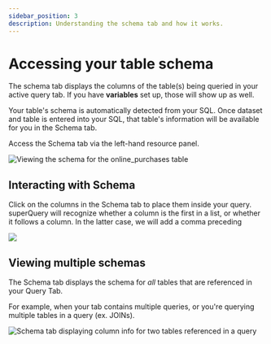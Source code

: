 ```yaml
---
sidebar_position: 3
description: Understanding the schema tab and how it works.
---
```


# Accessing your table schema

The schema tab displays the columns of the table(s) being queried in your active query tab. If you have **variables** set up, those will show up as well.

Your table's schema is automatically detected from your SQL. Once dataset and table is entered into your SQL, that table's information will be available for you in the Schema tab.

Access the Schema tab via the left-hand resource panel.

![Viewing the schema for the online_purchases table](../../../static/img/superquery/SchemaTab.png)

## Interacting with Schema

Click on the columns in the Schema tab to place them inside your query. superQuery will recognize whether a column is the first in a list, or whether it follows a column. In the latter case, we will add a comma preceding

![](../../../static/img/superquery/12.40.24.gif)

## Viewing multiple schemas

The Schema tab displays the schema for _all_ tables that are referenced in your Query Tab.

For example, when your tab contains multiple queries, or you're querying multiple tables in a query (ex. JOINs).

![Schema tab displaying column info for two tables referenced in a query](../../../static/img/superquery/TwoTAbles.png)
